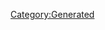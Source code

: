 {{Texts/Music
 |ID=109
 |MusicName=ドッグ・ファイター
 |OfficialName=ドッグ・ファイター
 |VocalName=--------------------
 |VocalNameLF=--------------------
 |Description=作品：超時空要塞マクロス

作曲：羽田健太郎
 |BuyURL=https://recochoku.jp/song/S14235080/single?ds=34295719
 |StoryDesc=異星人からの襲撃に対し、可変戦闘機「バルキリー」を
駆って迎撃へと向かう統合軍の若きパイロットたち。
一条輝もスカル小隊の隊員として敵の襲撃を迎え撃つ。

バルキリー隊が一斉発射したミサイルが戦端を開くと、
宇宙空間を舞台にしたドッグファイトの幕が上がった。
 |StoryTitle=「全機散開して、逆加速に移れいっ！」
 |BannerId=1
 |AnmStoreURL=https://anime.dmkt-sp.jp/animestore/ci_pc?workId=20626
}}
[[Category:Generated]]
